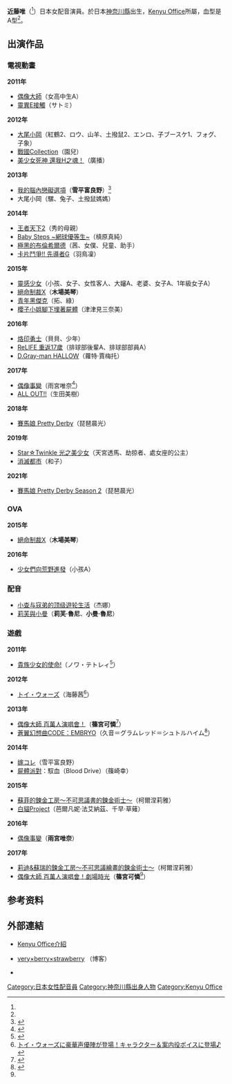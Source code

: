 {{声優
| 名字 = 近藤唯
| 出生地 = {{JPN}}[[神奈川縣|神奈川縣]]
| 生年 = 1988
| 生月 = 6
| 生日 = 28
| 血型 = A型<ref name=profile>{{Cite web|date=|url=http://yaplog.jp/veryxyunberry/profile/|title=プロフィール|publisher=|accessdate=2012-03-24|archive-date=2016-06-17|archive-url=https://web.archive.org/web/20160617084339/http://yaplog.jp/veryxyunberry/profile/|dead-url=no}}</ref>
| 所屬 = [[Kenyu_Office|Kenyu Office]]
| 配偶 = 
| 活動時期 = 
| 代表作 = 雪平富良野（[[我的腦內戀礙選項|我的腦內戀礙選項]])<br>篠宮可憐（[[偶像大師_百萬現場|偶像大師 百萬現場]]）
}}
{{Japanese|japanese=近藤 唯|kana=こんどう ゆい|romaji=Kondō Yui}}
'''近藤唯'''（{{bd|1988年|6月28日|catIdx=Kondō Yui}}<ref name=profile/>）日本女配音演員。於日本[[神奈川縣|神奈川縣]]出生，[[Kenyu_Office|Kenyu Office]]所屬，血型是A型<ref name=profile/>。

== 出演作品 ==
=== 電視動畫 ===
'''2011年'''
* [[偶像大師_(動畫)|偶像大師]]（女高中生A）
* [[靈異E接觸|靈異E接觸]]（サトミ）
'''2012年'''
* [[大尾小岡|大尾小岡]]（紅鶴2、ロウ、山羊、土撥鼠2、エンロ、子ブースケ1、フォグ、子象）
* [[戰國Collection|戰國Collection]]（園兒）
* [[美少女死神_還我H之魂！|美少女死神 還我H之魂！]]（廣播）
'''2013年'''
* [[我的腦內戀礙選項|我的腦內戀礙選項]]（'''雪平富良野'''）<ref>{{Cite web|title=アニメ『俺の脳内選択肢が、学園ラブコメを全力で邪魔している』公式サイト|url=http://noucome.jp/|accessdate=2013-07-26|archive-url=https://web.archive.org/web/20150207224851/http://noucome.jp/|archive-date=2015-02-07|dead-url=yes}}</ref>
* 大尾小岡（騾、兔子、土撥鼠媽媽）
'''2014年'''
* [[王者天下|王者天下2]]（秀的母親）
* [[Baby_Steps_~網球優等生~|Baby Steps ~網球優等生~]]（槙原真純）
* [[極黑的布倫希爾德|極黑的布倫希爾德]]（茜、女僕、兒童、助手）
* [[卡片戰鬥先導者|卡片鬥爭!! 先導者G]]（羽鳥凜）
'''2015年'''
* [[靈感少女|靈感少女]]（小孩、女子、女性客人、大嬸A、老婆、女子A、1年級女子A）
* [[絕命制裁X|絕命制裁X]]（'''木場美琴'''）
* [[青年怪醫黑傑克|青年黑傑克]]（拓、綠）
* [[櫻子小姐腳下埋著屍體|櫻子小姐腳下埋著屍體]]（津津見三奈美）
'''2016年'''
* [[烙印勇士|烙印勇士]]（貝貝、少年）
* [[ReLIFE|ReLIFE 重返17歲]]（排球部後輩A、排球部部員A）<!--7月1日-->
* [[D.Gray-man|D.Gray-man HALLOW]]（蘿特·賈梅托）<!--7月15日-->
'''2017年'''
* [[偶像事變|偶像事變]]（雨宮唯奈<ref>{{Cite web|url=http://www.animatetimes.com/news/details.php?id=1485511868|script-title=ja:TVアニメ『アイドル事変』第5話より先行カット到着！一日警察署・夏月に容赦なく襲い掛かる犯人たちの魔の手……|date=2017-01-30|website=animate Times|accessdate=2017-01-29|language=ja|archive-date=2019-11-03|archive-url=https://web.archive.org/web/20191103175440/https://www.animatetimes.com/news/details.php?id=1485511868|dead-url=no}}</ref>）
* [[ALL_OUT!!|ALL OUT!!]]（生田美樹）
'''2018年'''
* [[賽馬娘_Pretty_Derby|賽馬娘 Pretty Derby]]（琵琶晨光）
'''2019年'''
* [[Star☆Twinkle_光之美少女|Star☆Twinkle 光之美少女]]（天宮透馬、劫掠者、處女座的公主）
* [[消滅都市|消滅都市]]（和子）
'''2021年'''
* [[賽馬娘_Pretty_Derby|賽馬娘 Pretty Derby Season 2]]（琵琶晨光）

=== OVA ===
'''2015年'''
* [[絕命制裁X|絕命制裁X]]（'''木場美琴'''）<!--11月2日-->
'''2016年'''
* [[少女們向荒野進發|少女們向荒野進發]]（小孩A）<!--3月25日-->

=== 配音===
* [[小查与寇弟的顶级遊轮生活|小查与寇弟的顶级遊轮生活]]（杰娜）
* [[莉芙與小曼|莉芙與小曼]]（'''莉芙‧魯尼'''、'''小曼‧魯尼'''）

=== 遊戲 ===
'''2011年'''
* [[貴族少女的使命!|貴族少女的使命!]]（ノワ・テトレィ<ref>{{Cite web|date=|url=http://mana.product.co.jp/noblelige/character.html#noix|title=Noblelige! ノーブルリージュ!|publisher=|accessdate=2012-03-24|archive-date=2016-03-21|archive-url=https://web.archive.org/web/20160321161806/http://mana.product.co.jp/noblelige/character.html#noix|dead-url=no}}</ref>）
'''2012年'''
* [[トイ・ウォーズ|トイ・ウォーズ]]（海藤茜<ref>[http://toywars.gungho.jp/campaign/castvoice2/ トイ・ウォーズに豪華声優陣が登場！キャラクター＆案内役ボイスに登場♪] {{webarchive|url=https://web.archive.org/web/20130807032043/http://toywars.gungho.jp/campaign/castvoice2/ |date=2013-08-07 }}</ref>）
'''2013年'''
* [[偶像大師_百萬人演唱會！|偶像大師 百萬人演唱會！]]（'''篠宮可憐'''<ref name="#1">{{Cite web|publisher=アイドルマスター ミリオンライブ!|url=http://www.bandainamcogames.co.jp/cs/list/idolmaster/million_live/|title=765 MILLIONSTARS紹介!|accessdate=2013-02-26|archive-date=2015-02-16|archive-url=https://web.archive.org/web/20150216170659/http://www.bandainamcogames.co.jp/cs/list/idolmaster/million_live/|dead-url=no}}</ref>）
* [[蒼翼幻想曲CODE：EMBRYO|蒼翼幻想曲CODE：EMBRYO]]（久音＝グラムレッド＝シュトルハイム<ref>{{Cite journal|journal=[[週刊Fami通|週刊Fami通]]|issue=2013年5月2日号|publisher=エンターブレイン|date=2013-04-18}}</ref>）
'''2014年'''
* [[嫁コレ|嫁コレ]]（雪平富良野）
*[[屍體派對|屍體派對]]：馭血（Blood Drive）（篠崎幸）

'''2015年'''
* [[蘇菲的鍊金工房～不可思議書的鍊金術士～|蘇菲的鍊金工房～不可思議書的鍊金術士～]]（柯爾涅莉雅）
* [[白貓Project|白貓Project]]（芭爾凡妮·法艾納茲、千早·草薙）
'''2016年'''
* [[偶像事變|偶像事變]]（'''雨宮唯奈'''）
'''2017年'''
* [[莉迪&蘇瑞的鍊金工房～不可思議繪畫的鍊金術士～|莉迪&蘇瑞的鍊金工房～不可思議繪畫的鍊金術士～]]（柯爾涅莉雅）
*[[偶像大師_百萬人演唱會！劇場時光|偶像大師 百萬人演唱會！劇場時光]]（'''篠宮可憐'''<ref name="#1"/>）

==参考资料==
{{reflist}}

== 外部連結 ==
*{{ja}}[https://web.archive.org/web/20131125161851/http://www.kenyu-office.com/profile/azukari/kondouyui.htm Kenyu Office介紹]
*{{ja}}[http://yaplog.jp/veryxyunberry/ very×berry×strawberry] {{Wayback|url=http://yaplog.jp/veryxyunberry/ |date=20190505124608 }}（博客）
* {{Twitter|yun_yk28|近藤唯}}

{{Kenyu Office}}

{{DEFAULTSORT: Kondo Yui}}
[[Category:日本女性配音員|Category:日本女性配音員]]
[[Category:神奈川縣出身人物|Category:神奈川縣出身人物]]
[[Category:Kenyu_Office|Category:Kenyu Office]]